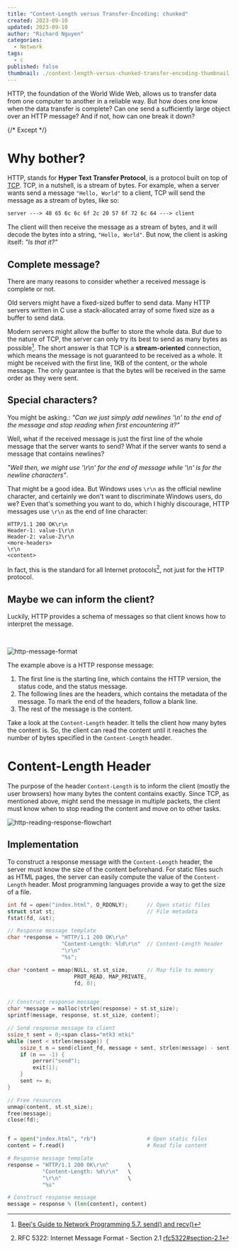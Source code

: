 ```yaml
---
title: "Content-Length versus Transfer-Encoding: chunked"
created: 2023-09-10
updated: 2023-09-10
author: "Richard Nguyen"
categories:
  - Network
tags:
  - c
published: false
thumbnail: ./content-length-versus-chunked-transfer-encoding-thumbnail.png
---
```


HTTP, the foundation of the World Wide Web, allows us to transfer data from one computer to another in a reliable way. But how does one know when the data transfer is complete? Can one send a sufficiently large object over an HTTP message? And if not, how can one break it down?

{/* Except */}

# Why bother?

HTTP, stands for **Hyper Text Transfer Protocol**, is a protocol built on top of [TCP](https://en.wikipedia.org/wiki/Transmission_Control_Protocol). TCP, in a nutshell, is a stream of bytes. For example, when a server wants send a message `"Hello, World"` to a client, TCP will send the message as a stream of bytes, like so:

```txt showWindowBar="false" showLineNumber="false"
server ---> 48 65 6c 6c 6f 2c 20 57 6f 72 6c 64 ---> client
```

The client will then receive the message as a stream of bytes, and it will decode the bytes into a string, `"Hello, World"`. But now, the client is asking itself: _"Is that it?"_

## Complete message?

There are many reasons to consider whether a received message is complete or not.

Old servers might have a fixed-sized buffer to send data. Many HTTP servers written in C use a stack-allocated array of some fixed size as a buffer to send data.

Modern servers might allow the buffer to store the whole data. But due to the nature of TCP, the server can only try its best to send as many bytes as possible[^1]. The short answer is that TCP is a **stream-oriented** connection, which means the message is not guaranteed to be received as a whole. It might be received with the first line, 1KB of the content, or the whole message. The only guarantee is that the bytes will be received in the same order as they were sent.

## Special characters?

You might be asking.: _"Can we just simply add newlines '\n' to the end of the message and stop reading when first encountering it?"_

Well, what if the received message is just the first line of the whole message that the server wants to send? What if the server wants to send a message that contains newlines?

_"Well then, we might use '\r\n' for the end of message while '\n' is for the newline characters"_.

That might be a good idea. But Windows uses `\r\n` as the official newline character, and certainly we don't want to discriminate Windows users, do we? Even that's something you want to do, which I highly discourage, HTTP messages use `\r\n` as the end of line character:

```http showWindowBar="false"
HTTP/1.1 200 OK\r\n
Header-1: value-1\r\n
Header-2: value-2\r\n
<more-headers>
\r\n
<content>
```

In fact, this is the standard for all Internet protocols[^2], not just for the HTTP protocol.

## Maybe we can inform the client?

Luckily, HTTP provides a schema of messages so that client knows how to interpret the message.

<br />

![http-message-format](http-message-format.png "HTTP Message Format")

The example above is a HTTP response message:

1. The first line is the starting line, which contains the HTTP version, the status code, and the status message.
2. The following lines are the headers, which contains the metadata of the message. To mark the end of the headers, follow a blank line.
3. The rest of the message is the content.

Take a look at the `Content-Length` header. It tells the client how many bytes the content is. So, the client can read the content until it reaches the number of bytes specified in the `Content-Length` header.

# Content-Length Header

The purpose of the header `Content-Length` is to inform the client (mostly the user browsers) how many bytes the content contains exactly. Since TCP, as mentioned above, might send the message in multiple packets, the client must know when to stop reading the content and move on to other tasks.

![http-reading-response-flowchart](http-reading-response-flowchart.png "HTTP Reading Response Flowchart")

## Implementation

To construct a response message with the `Content-Length` header, the server must know the size of the content beforehand. For static files such as HTML pages, the server can easily compute the value of the `Content-Length` header. Most programming languages provide a way to get the size of a file.

<CodeSwitcher>

```c title="server.c" tab="1"
int fd = open("index.html", O_RDONLY);      // Open static files
struct stat st;                             // File metadata
fstat(fd, &st);

// Response message template
char *response = "HTTP/1.1 200 OK\r\n"
                 "Content-Length: %ld\r\n"  // Content-Length header
                 "\r\n"
                 "%s";

char *content = mmap(NULL, st.st_size,      // Map file to memory
                     PROT_READ, MAP_PRIVATE,
                     fd, 0);


// Construct response message
char *message = malloc(strlen(response) + st.st_size);
sprintf(message, response, st.st_size, content);

// Send response message to client
ssize_t sent = 0;<span class="mtk3 mtki"
while (sent < strlen(message)) {
    ssize_t n = send(client_fd, message + sent, strlen(message) - sent, 0)
    if (n == -1) {
        perror("send");
        exit(1);
    }
    sent += n;
}

// Free resources
unmap(content, st.st_size);
free(message);
close(fd);
```

```py title="server.py" tab="1"

f = open("index.html", "rb")                # Open static files
content = f.read()                          # Read file content

# Response message template
response = "HTTP/1.1 200 OK\r\n"      \
           "Content-Length: %d\r\n"   \
           "\r\n"                     \
           "%s"

# Construct response message
message = response % (len(content), content)
```

</CodeSwitcher>

[^1]: [Beej's Guide to Network Programming 5.7. send() and recv()](https://beej.us/guide/bgnet/html/#sendrecv)
[^2]: RFC 5322: Internet Message Format - Section 2.1 [rfc5322#section-2.1](https://datatracker.ietf.org/doc/html/rfc5322#section-2.1)
